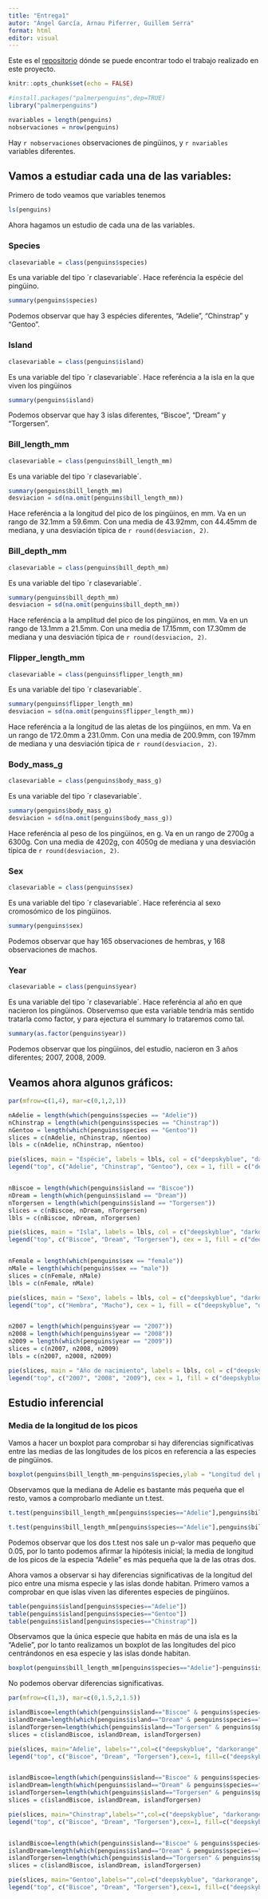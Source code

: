 ```yaml
---
title: "Entrega1"
autor: "Ángel García, Arnau Piferrer, Guillem Serra"
format: html
editor: visual
---
```


Este es el [repositorio](https://github.com/GSMir/Entrega1.git) dónde se puede encontrar todo el trabajo realizado en este proyecto.

```r
knitr::opts_chunk$set(echo = FALSE)
```


```r
#install.packages("palmerpenguins",dep=TRUE)
library("palmerpenguins")
```

```r
nvariables = length(penguins)
nobservaciones = nrow(penguins)
```


Hay `r nobservaciones` observaciones de pingüinos, y `r nvariables` variables diferentes.

## Vamos a estudiar cada una de las variables:

Primero de todo veamos que variables tenemos
```r
ls(penguins)
```
Ahora hagamos un estudio de cada una de las variables.


### Species

```r
clasevariable = class(penguins$species)
```

Es una variable del tipo ´r clasevariable´. Hace referéncia la espécie del pingüino.

```r
summary(penguins$species)
```
Podemos observar que hay 3 espécies diferentes, "Adelie", "Chinstrap" y "Gentoo". 

### Island

```r
clasevariable = class(penguins$island)
```

Es una variable del tipo ´r clasevariable´. Hace referéncia a la isla en la que viven los pingüinos

```r
summary(penguins$island)
```
Podemos observar que hay 3 islas diferentes, "Biscoe", "Dream" y "Torgersen".

### Bill_length_mm

```r
clasevariable = class(penguins$bill_length_mm)
```

Es una variable del tipo ´r clasevariable´.

```r
summary(penguins$bill_length_mm)
desviacion = sd(na.omit(penguins$bill_length_mm))
```
Hace referéncia a la longitud del pico de los pingüinos, en mm. Va en un rango de 32.1mm a 59.6mm. Con una media de 43.92mm, con 44.45mm de mediana, y una desviación típica de `r round(desviacion, 2)`.

### Bill_depth_mm

```r
clasevariable = class(penguins$bill_depth_mm)
```

Es una variable del tipo ´r clasevariable´.

```r
summary(penguins$bill_depth_mm)
desviacion = sd(na.omit(penguins$bill_depth_mm))
```

Hace referéncia a la amplitud del pico de los pingüinos, en mm. Va en un rango de 13.1mm a 21.5mm. Con una media de 17.15mm, con 17.30mm de mediana y una desviación típica de `r round(desviacion, 2)`.

### Flipper_length_mm

```r
clasevariable = class(penguins$flipper_length_mm)
```

Es una variable del tipo ´r clasevariable´.

```r
summary(penguins$flipper_length_mm)
desviacion = sd(na.omit(penguins$flipper_length_mm))
```

Hace referéncia a la longitud de las aletas de los pingüinos, en mm. Va en un rango de 172.0mm a 231.0mm. Con una media de 200.9mm, con 197mm de mediana y una desviación típica de `r round(desviacion, 2)`.



### Body_mass_g

```r
clasevariable = class(penguins$body_mass_g)
```

Es una variable del tipo ´r clasevariable´.

```r
summary(penguins$body_mass_g)
desviacion = sd(na.omit(penguins$body_mass_g))
```

Hace referéncia al peso de los pingüinos, en g. Va en un rango de 2700g a 6300g. Con una media de 4202g, con 4050g de mediana y una desviación típica de `r round(desviacion, 2)`.

### Sex

```r
clasevariable = class(penguins$sex)
```

Es una variable del tipo ´r clasevariable´. Hace referéncia al sexo cromosómico de los pingüinos.

```r
summary(penguins$sex)
```
Podemos observar que hay 165 observaciones de hembras, y 168 observaciones de machos. 

### Year

```r
clasevariable = class(penguins$year)
```

Es una variable del tipo ´r clasevariable´. Hace referéncia al año en que nacieron los pingüinos. Observemso que esta variable tendría más sentido tratarla como factor, y para ejectura el summary lo trataremos como tal.

```r
summary(as.factor(penguins$year))
```
Podemos observar que los pingüinos, del estudio, nacieron en 3 años diferentes; 2007, 2008, 2009.



## Veamos ahora algunos gráficos:

```r
par(mfrow=c(1,4), mar=c(0,1,2,1))

nAdelie = length(which(penguins$species == "Adelie"))
nChinstrap = length(which(penguins$species == "Chinstrap"))
nGentoo = length(which(penguins$species == "Gentoo"))
slices = c(nAdelie, nChinstrap, nGentoo)
lbls = c(nAdelie, nChinstrap, nGentoo)

pie(slices, main = "Espécie", labels = lbls, col = c("deepskyblue", "darkorange", "chartreuse3"))
legend("top", c("Adelie", "Chinstrap", "Gentoo"), cex = 1, fill = c("deepskyblue", "darkorange", "chartreuse3"))


nBiscoe = length(which(penguins$island == "Biscoe"))
nDream = length(which(penguins$island == "Dream"))
nTorgersen = length(which(penguins$island == "Torgersen"))
slices = c(nBiscoe, nDream, nTorgersen)
lbls = c(nBiscoe, nDream, nTorgersen)

pie(slices, main = "Isla", labels = lbls, col = c("deepskyblue", "darkorange", "chartreuse3"))
legend("top", c("Biscoe", "Dream", "Torgersen"), cex = 1, fill = c("deepskyblue", "darkorange", "chartreuse3"))


nFemale = length(which(penguins$sex == "female"))
nMale = length(which(penguins$sex == "male"))
slices = c(nFemale, nMale)
lbls = c(nFemale, nMale)

pie(slices, main = "Sexo", labels = lbls, col = c("deepskyblue", "darkorange"))
legend("top", c("Hembra", "Macho"), cex = 1, fill = c("deepskyblue", "darkorange"))


n2007 = length(which(penguins$year == "2007"))
n2008 = length(which(penguins$year == "2008"))
n2009 = length(which(penguins$year == "2009"))
slices = c(n2007, n2008, n2009)
lbls = c(n2007, n2008, n2009)

pie(slices, main = "Año de nacimiento", labels = lbls, col = c("deepskyblue", "darkorange", "chartreuse3"))
legend("top", c("2007", "2008", "2009"), cex = 1, fill = c("deepskyblue", "darkorange", "chartreuse3"))
```


## Estudio inferencial

### Media de la longitud de los picos


Vamos a hacer un boxplot para comprobar si hay diferencias significativas entre las medias de las longitudes de los picos en referencia a las especies de pingüinos.

```r
boxplot(penguins$bill_length_mm~penguins$species,ylab = "Longitud del pico",xlab = "Especies")
```
Observamos que la mediana de Adelie es bastante más pequeña que el resto, vamos a comprobarlo mediante un t.test.

```r
t.test(penguins$bill_length_mm[penguins$species=="Adelie"],penguins$bill_length_mm[penguins$species=="Gentoo"],conf.level = 0.95,alternative = "less",paired = FALSE,var.equal = FALSE)

t.test(penguins$bill_length_mm[penguins$species=="Adelie"],penguins$bill_length_mm[penguins$species=="Chinstrap"],conf.level = 0.95,alternative = "less",paired = FALSE,var.equal = FALSE)

```
Podemos observar que los dos t.test nos sale un p-valor mas pequeño que 0.05, por lo tanto podemos afirmar la hipótesis inicial; la media de longitud de los picos de la especia "Adelie" es más pequeña que la de las otras dos.

Ahora vamos a observar si hay diferencias significativas de la longitud del pico entre una misma especie y las islas donde habitan. Primero vamos a comprobar en que islas viven las diferentes especies de pingüinos.


```r
table(penguins$island[penguins$species=="Adelie"])
table(penguins$island[penguins$species=="Gentoo"])
table(penguins$island[penguins$species=="Chinstrap"])
```
Observamos que la única especie que habita en más de una isla es la "Adelie", por lo tanto realizamos un boxplot de las longitudes del pico centrándonos en esa especie y las islas donde habitan.

```r
boxplot(penguins$bill_length_mm[penguins$species=="Adelie"]~penguins$island[penguins$species=="Adelie"],ylab = "Longitud del pico de Adelie",xlab = "Islas")
```

No podemos obervar diferencias significativas.







```r
par(mfrow=c(1,3), mar=c(0,1.5,2,1.5))

islandBiscoe=length(which(penguins$island=="Biscoe" & penguins$species=="Adelie"))
islandDream=length(which(penguins$island=="Dream" & penguins$species=="Adelie"))
islandTorgersen=length(which(penguins$island=="Torgersen" & penguins$species=="Adelie"))
slices = c(islandBiscoe, islandDream, islandTorgersen)

pie(slices, main="Adelie", labels="",col=c("deepskyblue", "darkorange", "chartreuse3"))
legend("top", c("Biscoe", "Dream", "Torgersen"),cex=1, fill=c("deepskyblue", "darkorange", "chartreuse3"))


islandBiscoe=length(which(penguins$island=="Biscoe" & penguins$species=="Chinstrap"))
islandDream=length(which(penguins$island=="Dream" & penguins$species=="Chinstrap"))
islandTorgersen=length(which(penguins$island=="Torgersen" & penguins$species=="Chinstrap"))
slices = c(islandBiscoe, islandDream, islandTorgersen)

pie(slices, main="Chinstrap",labels="",col=c("deepskyblue", "darkorange", "chartreuse3"))
legend("top", c("Biscoe", "Dream", "Torgersen"),cex=1, fill=c("deepskyblue", "darkorange", "chartreuse3"))


islandBiscoe=length(which(penguins$island=="Biscoe" & penguins$species=="Gentoo"))
islandDream=length(which(penguins$island=="Dream" & penguins$species=="Gentoo"))
islandTorgersen=length(which(penguins$island=="Torgersen" & penguins$species=="Gentoo"))
slices = c(islandBiscoe, islandDream, islandTorgersen)

pie(slices, main="Gentoo",labels="",col=c("deepskyblue", "darkorange", "chartreuse3"))
legend("top", c("Biscoe", "Dream", "Torgersen"),cex=1, fill=c("deepskyblue", "darkorange", "chartreuse3"))
```





